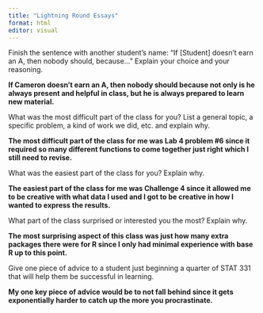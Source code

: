 ```yaml
---
title: "Lightning Round Essays"
format: html
editor: visual
---
```


Finish the sentence with another student's name: "If \[Student\] doesn't earn an A, then nobody should, because..." Explain your choice and your reasoning.

**If Cameron doesn't earn an A, then nobody should because not only is he always present and helpful in class, but he is always prepared to learn new material.**

What was the most difficult part of the class for you? List a general topic, a specific problem, a kind of work we did, etc. and explain why.

**The most difficult part of the class for me was Lab 4 problem #6 since it required so many different functions to come together just right which I still need to revise.**

What was the easiest part of the class for you? Explain why.

**The easiest part of the class for me was Challenge 4 since it allowed me to be creative with what data I used and I got to be creative in how I wanted to express the results.**

What part of the class surprised or interested you the most? Explain why.

**The most surprising aspect of this class was just how many extra packages there were for R since I only had minimal experience with base R up to this point.**

Give one piece of advice to a student just beginning a quarter of STAT 331 that will help them be successful in learning.

**My one key piece of advice would be to not fall behind since it gets exponentially harder to catch up the more you procrastinate.**

